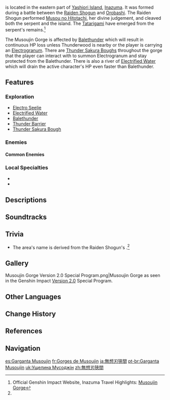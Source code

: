 {{RegionTabs}}
{{Location Infobox
|image        = Musoujin Gorge.png
|type         = Subarea
|region       = Inazuma
|area         = Yashiori Island
}}
{{Lang|'''Musoujin Gorge'''|ja=無想刃狭間|ja_rm=Musoujin Hazama}} is located in the eastern part of [[Yashiori Island]], [[Inazuma]]. It was formed during a battle between the [[Ei|Raiden Shogun]] and [[Orobashi]]. The Raiden Shogun performed [[Musou no Hitotachi]], her divine judgement, and cleaved both the serpent and the island. The [[Tatarigami]] have emerged from the serpent's remains.<ref name="travel highlights">Official Genshin Impact Website, Inazuma Travel Highlights: [https://genshin.hoyoverse.com/en/map Musoujin Gorge]</ref>

The Musoujin Gorge is affected by [[Balethunder]] which will result in continuous HP loss unless Thunderwood is nearby or the player is carrying an [[Electrogranum]]. There are [[Thunder Sakura Bough]]s throughout the gorge that the player can interact with to summon Electrogranum and stay protected from the Balethunder. There is also a river of [[Electrified Water]] which will drain the active character's HP even faster than Balethunder.

==Features==
===Exploration===
* [[Electro Seelie]]
* [[Electrified Water]]
* [[Balethunder]]
* [[Thunder Barrier]]
* [[Thunder Sakura Bough]]

===Enemies===
====Common Enemies====
{{Enemy List|Hilichurl Berserker;Electro Hilichurl Grenadier;Kairagi: Dancing Thunder;Kairagi: Fiery Might;Nobushi: Jintouban}}

===Local Specialties===
* {{Item|Naku Weed}}
* {{Item|Onikabuto}}

==Descriptions==
{{Description|According to the legend, the [[Musou no Hitotachi|strike]] that brought and end to the [[Orobashi|serpent god]] was slashed right here. In this deep canyon that runs through Yashiori Island, the remnant reverberations of lightning bolts continue to this day, as if the [[Electro Seelie|thunder elves]] are still chattering about the legendary scene that tore through the sky and the earth thousands of years ago.|Viewpoint, [[Rift Valley, Yashiori Island]]}}
{{Description|A [[Musou no Hitotachi|certain power]] once split [[Yashiori Island]] clean in twain.<br>The [[Orobashi|giant serpent]]'s will and dreams were ended, but its [[Tatarigami|lingering malice]] broods still in the gloom of this gorge...|[[Expedition]] description}}
{{Description|This narrow and majestic rift valley runs through the eastern part of [[Yashiori Island]].<br>This extraordinary sight is no natural formation, but rather is the result of the fight in which the [[Raiden Ei|Electro Archon]] slayed the [[Orobashi|giant serpent]]. The rift valley is named after the [[Musou no Hitotachi]], a testament to the Electro Archon's skilled swordsmanship.<br>To this day, the remains of the giant serpent are still scattered throughout Yashiori Island. The [[Tatarigami]] that emerged from this [[god]]'s remains seem to be awakening...|[https://genshin.hoyoverse.com/en/map Exploration], Genshin Impact Official Site}}

==Soundtracks==
{{Soundtracks by Category Table|type=location}}

==Trivia==
* The area's name is derived from the Raiden Shogun's {{Lang|[[Musou no Hitotachi]]|ja=無想の一太刀}}.<ref name="travel highlights" />

==Gallery==
<gallery>
Musoujin Gorge Version 2.0 Special Program.png|Musoujin Gorge as seen in the Genshin Impact [[Version 2.0]] Special Program.
</gallery>

==Other Languages==
{{Other Languages
|en      = Musoujin Gorge
|zhs     = 无想刃狭间
|zhs_rm  = Wúxiǎngrèn Xiájiān
|zht     = 無想刃狹間
|zht_rm  = Wúxiǎngrèn Xiájiān
|zh_tl   = [[Musou no Hitotachi|Musou Blade]] Gorge{{Sino|zh|ja}}
|ja      = {{Rubi|無|む|想|そう|刃|じん|狭|はざ|間|ま}}
|ja_rm   = Musoujin Hazama<ref>[[Map]], Label: Musoujin Gorge (Japanese)</ref>
|ja_tl   = [[Musou no Hitotachi|Musou Blade]] Gorge
|ko      = {{tt|무상도|無想刀}}의 {{tt|협곡|峽谷}}
|ko_rm   = Musangdo-ui Hyeopgok
|ko_tl   = Gorge of the Musou Sword
|es      = Garganta Musoujin
|es_tl   = Musoujin Gorge
|fr      = Gorges de Musoujin
|fr_tl   = Musoujin Gorges
|ru      = Ущелье Мусодзин
|ru_tl   = Musoujin Gorge
|th      = Musoujin Gorge
|vi      = Hẻm Núi Musoujin
|vi_tl   = Musoujin Canyon
|de      = Musoujin-Schlucht
|de_tl   = Musoujin Gorge
|id      = Musoujin Gorge
|pt      = Garganta Musoujin
|pt_tl   = Musoujin Gorge
|tr      = Musoujin Geçidi
|tr_tl   = Musoujin Passage
|it      = Valle di Musoujin
|it_tl   = Musoujin Valley
}}

==Change History==
{{Change History|2.0}}

==References==
{{Reflist}}

==Navigation==
{{Area Navbox|Inazuma}}

[[es:Garganta Musoujin]]
[[fr:Gorges de Musoujin]]
[[ja:無想刃狭間]]
[[pt-br:Garganta Musoujin]]
[[uk:Ущелина Мусоджін]]
[[zh:無想刃狹間]]